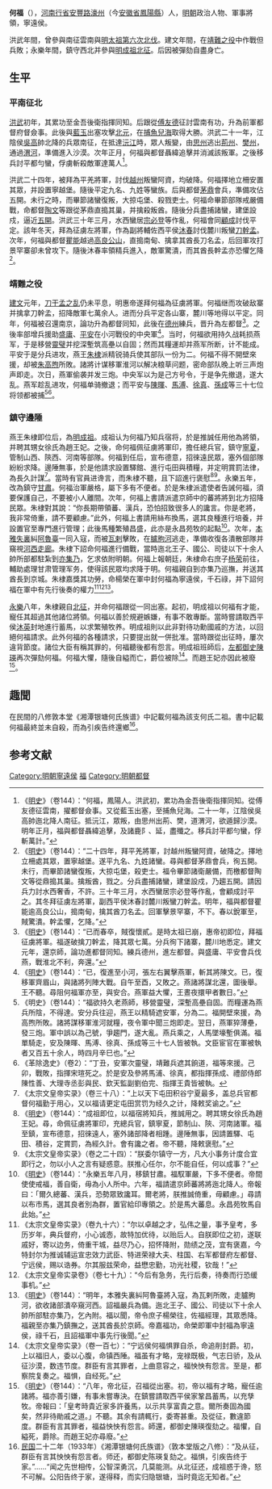 {{明清人物信息框
| 姓名 = 何福
| 原名 = 
| 圖片名稱= 
| 圖片大小 = 
| 圖片說明 = 
| 最高職務 = 右军都督府左都督
| 屆數 = 
| 國家 = 明
| 前任 = 
| 繼任 = 
| 爵位 = 寧遠侯
| 籍貫 = [[河南行省|河南行省]][[安豐路|安豐路]][[濠州|濠州]]
| 族裔 = 汉族
| 旗籍 = 
| 字號 = 
| 諡號 = 
| 出生日期 = 不详
| 出生地點 = [[安徽省|安徽省]][[鳳陽縣|鳳陽縣]]
| 逝世日期 = 明[[永乐_(明朝)|永樂]]八年（1410年）
| 逝世地點 = 不詳
| 墓葬 = 
| 配偶 = 
| 親屬 = 趙王妃徐氏（甥女）
| 出身 = 
| 經歷 = 
| 著作 = 
}}
'''何福'''（{{bd|？||1410年|catIdx=何}}），[[河南行省|河南行省]][[安豐路|安豐路]][[濠州|濠州]]（今[[安徽省|安徽省]][[鳳陽縣|鳳陽縣]]）人，[[明朝|明朝]]政治人物、軍事將領，寧遠侯。

洪武年間，曾參與南征雲南與[[明太祖第六次北伐|明太祖第六次北伐]]。建文年間，在[[靖難之役|靖難之役]]中作戰但兵敗；永樂年間，鎮守西北并參與[[明成祖远征漠北之战|明成祖北征]]。后因被彈劾自盡身亡。

== 生平 ==
=== 平南征北 ===
[[洪武|洪武]]初年，其累功至金吾後衛指揮同知。后跟從[[傅友德|傅友德]]征討雲南有功，升為前軍都督府督僉事。此後與[[藍玉|藍玉]]出塞攻擊[[北元|北元]]，在[[捕魚兒海|捕魚兒海]]取得大勝。洪武二十一年，江陰侯[[吳高|吳高]]帥北降的兵眾南征，在抵達[[沅江|沅江]]時，眾人叛變，由[[思州|思州]]逃出[[荊州|荊州]]、[[樊州|樊州]]，通過[[渭河|渭河]]，準備進入沙漠。次年正月，何福與都督聶緯追擊并消滅該叛軍。之後移兵討平都勻蠻，俘虜斬殺敵軍達萬人<ref>《[[明史|明史]]》（卷144）：“何福，鳳陽人。洪武初，累功為金吾後衛指揮同知。從傅友德征雲南，擢都督僉事。又從藍玉出塞，至捕魚兒海。二十一年，江陰侯吳高帥迤北降人南征。抵沅江，眾叛，由思州出荊、樊，道渭河，欲遁歸沙漠。明年正月，福與都督聶緯追擊，及諸鹿阝、延，盡殲之。移兵討平都勻蠻，俘斬萬計。”</ref>。

洪武二十四年，被拜為平羌將軍，討伐[[越州|越州]]叛蠻阿資，均破降。何福擇地立柵安置其眾，并設置寧越堡。隨後平定九名、九姓等蠻族。后與都督[[茅鼎|茅鼎]]會兵，準備攻佔五開。未行之時，而畢節諸蠻復叛，大掠屯堡、殺戮吏士。何福命畢節部隊戒嚴備戰，命都督[[陶文|陶文]]等跟從茅鼎直搗其巢，并擒殺叛酋。隨後分兵盡捕諸蠻，建堡設戍，逼近[[五開|五開]]。洪武三十年三月，水西蠻居[[宗必登|宗必登]]等作亂，何福會同[[顧成|顧成]]討伐平定。該年冬天，拜為征虜左將軍，作為副將輔佐西平侯[[沐春|沐春]]討伐麓川叛蠻[[刀幹孟|刀幹孟]]。次年，何福與都督[[瞿能|瞿能]]越過[[高黎贡山|高良公山]]，直搗南甸、擒拿其酋長刀名孟，后回軍攻打景罕寨卻未曾攻下。隨後沐春率領精兵進入，敵軍驚潰，而其酋長幹孟亦恐懼乞降<ref>《[[明史|明史]]》（卷144）：“二十四年，拜平羌將軍，討越州叛蠻阿資，破降之。擇地立柵處其眾，置寧越堡。遂平九名、九姓諸蠻。尋與都督茅鼎會兵，徇五開。未行，而畢節諸蠻復叛，大掠屯堡，殺吏士。福令畢節諸衛嚴備，而檄都督陶文等從鼎搗其巢。擒叛酋，戮之。分兵盡捕諸蠻，建堡設戍，乃趨五開。請因兵力討水西奢香，不許。三十年三月，水西蠻居宗必登等作亂，會顧成討平之。其冬拜征虜左將軍，副西平侯沐春討麓川叛蠻刀幹孟。明年，福與都督瞿能逾高良公山，搗南甸，擒其酋刀名孟。回軍擊景罕寨，不下。春以銳軍至，賊驚潰。幹孟懼，乞降。”</ref>。

===靖難之役===
[[建文|建文]]元年，[[刀干孟之乱|刀干孟之乱]]仍未平息，明惠帝遂拜何福為征虜將軍。何福继而攻破敌寨并擒拿刀幹孟，招降敵軍七萬余人。进而分兵平定各山寨，麓川等地得以平定。同年，何福被召還南京，論功升為都督同知，此後在[[德州|德州]]練兵，晋升為左都督<ref>《[[明史|明史]]》（卷144）：“已而春卒，賊復懷貳。是時太祖已崩，惠帝初即位，拜福征虜將軍。福遂破擒刀幹孟，降其眾七萬。分兵徇下諸寨，麓川地悉定。建文元年，還京師，論功進都督同知。練兵德州，進左都督。與盛庸、平安會兵伐燕，戰淮北不利，奔還。”</ref>。之後率部增兵援助[[盛庸|盛庸]]、[[平安_(明)|平安]]在小河戰役的中央軍<ref>《[[明史|明史]]》（卷144）：“已，復進至小河，張左右翼擊燕軍，斬其將陳文。已，復移軍齊眉山，與諸將列陣大戰。自午至酉，又敗之。燕諸將謀北還，圖後舉。王不聽。尋阻何福軍亦至，與安合。燕軍益大懼，王晝夜擐甲者數日。”</ref>。当时，何福欲用持久战耗损燕军，于是移營[[靈璧|靈璧]]并挖深塹筑高壘以自固；然而其糧運却并燕军所断，计不能成。平安于是分兵进攻，燕王[[朱棣|朱棣]]派精锐骑兵使其部队一份为二。何福不得不開壁來援，却被[[朱高煦|朱高煦]]所敗。諸將计谋移軍淮河以解决粮草问题，密命部队晚上听三声炮声即走。次日，燕軍偷袭并发三炮。中央军以为是己方号令，于是争先撤退，遂大乱。燕军趁乱进攻，何福单骑撤退；而平安与[[陳暉|陳暉]]、[[馬溥|馬溥]]、[[徐真|徐真]]、[[孫成|孫成]]等三十七位将领都被捕<ref>《明史》（卷144）：“福欲持久老燕師，移營靈璧，深塹高壘自固。而糧運為燕兵所陰，不得達。安分兵往迎，燕王以精騎遮安軍，分為二。福開壁來援，為高煦所敗。諸將謀移軍淮河就糧，夜令軍中聞三炮即走。翌日，燕軍猝薄壘，發三炮。軍中誤以為己號，爭趨門，遂大亂。燕兵乘之，人馬墜壕塹俱滿。福單騎走，安及陳暉、馬溥、徐真、孫成等三十七人皆被執。文臣宦官在軍被執者又百五十余人，時四月辛巳也。”</ref><ref>《革除逸史》（卷2）：“丁丑，安軍次靈璧，靖難兵遮其餉道，福等來援。己卯，戰敗，指揮宋瑄死之。於是安及參將馬浦、徐真，都指揮孫成、禮部侍郎陳性善、大理寺丞彭與民、欽天監副劉伯完、指揮王貴皆被執。</ref>。

=== 鎮守邊陲 ===
燕王朱棣即位后，為[[明成祖|明成祖]]。成祖认为何福乃知兵宿将，於是推誠任用他為將領，并聘其甥女徐氏為趙王妃。之後，命何福佩征虜將軍印，擔任總兵官，鎮守[[寧夏|寧夏]]，管制山西、陝西、河南等部隊。何福到任后，宣布德意，招徠遠民眾，塞外個部隊紛紛求降。邊陲無事，於是他請求設置驛館、進行屯田與積糧，并定明賞罰法律，為長久計謀<ref>《太宗文皇帝实录》（卷三十八）：“上以天下屯田积谷宁夏最多，盖总兵官都督何福勤于用心，又以福请更定屯田赏罚为经久之计，降敕奖谕之。”</ref>。當時有官員进谗言，而朱棣不聽，且下詔進行褒慰<ref>《[[明史|明史]]》（卷144）：“成祖即位，以福宿將知兵，推誠用之。聘其甥女徐氏為趙王妃。尋，命佩征虜將軍印，充總兵官，鎮寧夏，節制山、陝、河南諸軍。福至鎮，宣布德意，招徠遠人，塞外諸部降者相踵。邊陲無事，因請置驛、屯田、積谷，定賞罰，為經久計。會有讒之者。帝不聽，降敕褒慰。”</ref><ref>《太宗文皇帝实录》（卷之二十四）：“朕委尔镇守一方，凡大小事务计度合宜即行之，勿以小人之言有疑惑意。朕推心任尔，尔不能自任，何以成事？”</ref>。永樂五年，改為鎮守[[甘肅|甘肅]]。何福治軍嚴格，屬下多有不便者。於是朱棣派遣使者告誡何福，須要保護自己，不要被小人離間。次年，何福上書請派遣京師中的蕃將將到北方招降民眾。朱棣對其說：“你長期帶領蕃、漢兵，恐怕招致很多人的讒言。你是老將，我非常倚重，請不要顧慮。”此外，何福上書請用絲布換馬，選其良種進行培養，并設置官至專門進行管理；此後馬種繁殖昌盛，此亦是永昌苑牧的起點<ref>《[[明史|明史]]》（卷144）：“永樂五年八月，移鎮甘肅。福馭軍嚴，下多不便者。帝間使使戒福，善自衛，毋為小人所中。六年，福請遣京師蕃將將迤北降人。帝報曰：「爾久總蕃、漢兵，恐勢眾致讒耳。爾老將，朕推誠倚重，毋顧慮。」尋請以布市馬，選其良者別為群，置官給印專領之。於是馬大蕃息。永昌苑牧馬自此始。”</ref>。次年，[[本雅失裏|本雅失裏]]糾[[阿魯臺|阿魯臺]]一同入寇，而被[[瓦剌|瓦剌]]擊敗，在[[臚朐河|臚朐河]]逃走，準備收復各潰散部隊并窺視[[河西走廊|河西走廊]]。朱棣下詔命何福進行備戰，當時迤北王子、國公、司徒以下十余人帥所部都駐紮到[[亦集乃|亦集乃]]，乞求依附明朝。何福上報朝廷，朱棣命右庶子[[杨荣|杨荣]]前往，輔助處理甘肃管理军务，使得該民眾均求降于明。何福親自到亦集乃巡撫，并送其酋長到京城。朱棣嘉獎其功勞，命楊榮在軍中封何福為寧遠侯，千石祿，并下詔何福在軍中有先行後奏的權力<ref>《太宗文皇帝实录》（卷九十六）：“尔以卓越之才，弘伟之量，事予皇考，多历岁年，典兵督府，小心诚悫，故特加优待，以贻后人。自朕即位之初，遂联戚好，寄以边务，倚重干城，益尽乃心，招怀降附，勋绩之茂，宜有褒嘉，今特封尔为推诚辅运宣忠效力武臣、特进荣禄大夫、柱国、右军都督府左都督、宁远侯，赐以诰券。尔其服兹荣命，益懋忠勤，功光社稷，钦哉！”</ref><ref>《太宗文皇帝实录卷》（卷七十九）：“今后有急务，先行后奏，待奏而行恐缓事机。”</ref><ref>《[[明史|明史]]》（卷144）：“明年，本雅失裏糾阿魯臺將入寇，為瓦剌所敗，走臚朐河，欲收諸部潰卒窺河西。詔福嚴兵為備。迤北王子、國公、司徒以下十余人帥所部駐亦集乃，乞內附。福以聞，帝令庶子楊榮往，佐福經理，其眾悉降。福親至亦集乃鎮撫之，送其酋長於京師。帝嘉福功，命榮即軍中封福為寧遠侯，祿千石，且詔福軍中事先行後聞。”</ref>。

[[永乐_(明朝)|永樂]]八年，朱棣親自[[明成祖远征漠北之战|北征]]，并命何福跟從一同出塞。起初，明成祖以何福有才能，寵任其超過其他諸位將領。何福以善於規避嫉嫌，有事不敢專斷。當時嘗請取西平侯[[沐英|沐英]]封地進行蓄馬，以求繁殖牧养。明成祖則以此非對待功勳國戚的方法，以回絕何福請求。此外何福的各種請求，只要提出就一併批准。當時跟從出征時，屢次違背節度。諸位大臣有稱其罪的，何福聽後都有怨言。明成祖班師后，[[左都御史|左都御史]][[陳瑛|陳瑛]]再次彈劾何福。何福大懼，隨後自縊而亡，爵位被除<ref>《太宗文皇帝实录》（卷一百七）：“宁远侯何福惧罪自杀，命追削封爵。初，上以福旧人，委以心腹，命镇西陲。福虽有才略，宠禄既极，气志日骄，及从征沙漠，数违节度。群臣有言其罪者，上曲意容之，福怏怏有怨言。至是，都察院复奏之。福惧，自经死。”</ref>。而趙王妃亦因此被廢<ref>《[[明史|明史]]》（卷144）：“八年，帝北征，召福從出塞。初，帝以福有才略，寵任逾諸將。福亦善引嫌，有事未嘗專決。在鎮嘗請取西平侯家鞏昌蓄馬，以充孳牧。帝報曰：「皇考時貴近家多許養馬，以示共享富貴之意。爾所奏固為國矣，然非待勛戚之道。」不聽。其余有請輒行，委寄甚重。及從征，數違節度。群臣有言其罪者，福益怏怏有怨言。師還，都御史陳瑛復劾之。福懼，自縊死，爵除。而趙王妃亦尋廢。”</ref>。

== 趣聞 ==
在民間的八修敦本堂《湘潭银塘何氏族谱》中記載何福為該支何氏二祖。書中記載何福最終並未自殺，而為引疾告终還鄉<ref>[[中華民國|民国]]二十二年（1933年）《湘潭银塘何氏族谱》（敦本堂版之八修）：“及从征，群臣有言其怏怏有怨言者。师还，都御史陈瑛复劾之。福惧，引疾告终于家。”……“闻之先世相传，公智深勇沉，几莫能测。从北征还，成祖惑于谗，怒不可解。公阳告终于家，遂得释，而实归隐银塘，当时竟迄无知者。”</ref>。

==参考文献==
{{wikisource|明史/卷144}}
{{Reflist}}

[[Category:明朝寧遠侯|Category:明朝寧遠侯]]
[[Category:何姓|福]]
[[Category:明朝都督|Category:明朝都督]]
